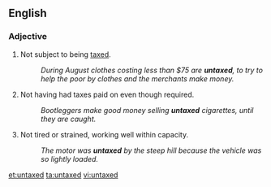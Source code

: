 ==English==

===Adjective===
{{en-adj|-}}

#Not subject to being [[tax]]ed.
#:''During August clothes costing less than $75 are '''untaxed''', to try to help the poor by clothes and the merchants make money.''
#Not having had taxes paid on even though required.
#:''Bootleggers make good money selling '''untaxed''' cigarettes, until they are caught.''
#Not tired or strained, working well within capacity.
#:''The motor was '''untaxed''' by the steep hill because the vehicle was so lightly loaded.''

[[et:untaxed]]
[[ta:untaxed]]
[[vi:untaxed]]